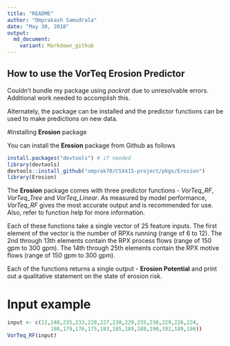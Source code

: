 ```yaml
---
title: "README"
author: "Omprakash Samudrala"
date: "May 30, 2018"
output:
  md_document:
    variant: Markdown_github
---
```


## How to use the VorTeq Erosion Predictor

Couldn't bundle my package using *packrat* due to unresolvable errors. Additional work needed to accomplish this.

Alternately, the package can be installed and the predictor functions can be used to make predictions on new data. 

#Installing **Erosion** package

You can install the **Erosion** package from Github as follows

```r
install.packages("devtools") # if needed
library(devtools)
devtools::install_github("omprak70/CSX415-project/pkgs/Erosion")
library(Erosion)
````

The **Erosion** package comes with three predictor functions - *VorTeq_RF*, *VorTeq_Tree* and *VorTeq_Linear*. As measured by model performance, *VorTeq_RF* gives the most accurate output and is recommended for use. Also, refer to function help for more information.

Each of these functions take a single vector of 25 feature inputs. The first element of the vector is the number of RPXs running (range of 6 to 12). The 2nd through 13th elements contain the RPX process flows (range of 150 gpm to 300 gpm). The 14th through 25th elements contain the RPX motive flows (range of 150 gpm to 300 gpm).

Each of the functions returns a single output - **Erosion Potential** and print out a qualitative statement on the state of erosion risk.

# Input example

```r
input <- c(12,240,235,233,228,227,230,229,235,230,229,226,224,
              180,179,176,175,183,185,189,188,190,192,189,190))
VorTeq_RF(input)
````